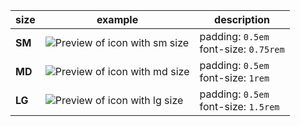 | size   | example                                                                         | description                                |
|--------|---------------------------------------------------------------------------------|--------------------------------------------|
| **SM** | ![Preview of icon with sm size](design-images/icon/icon-sizes/icon-size-sm.png) | padding: `0.5em`<br/> font-size: `0.75rem` |
| **MD** | ![Preview of icon with md size](design-images/icon/icon-sizes/icon-size-md.png) | padding: `0.5em`<br/> font-size: `1rem`    |
| **LG** | ![Preview of icon with lg size](design-images/icon/icon-sizes/icon-size-lg.png) | padding: `0.5em`<br/> font-size: `1.5rem`  |
